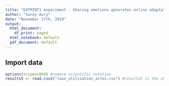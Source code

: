 ```yaml
---
title: "EATMINT1 experiment - Sharing emotions generates online adaptative collaborative acts - charts"
author: "Sunny Avry"
date: "November 27th, 2019"
output:
  html_document:
    df_print: paged
  html_notebook: default
  pdf_document: default
---
```

## Import data

```r
options(scipen=999) #remove scientific notation
results5 <- read.csv2("taux_utilisation_actes.csv") #results5 is the sheet for the results with a window size of 5 (cf. emotion.window.size in analysis.Rmd)
```
